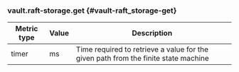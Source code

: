 ### vault.raft-storage.get {#vault-raft_storage-get}

Metric type | Value | Description
----------- | ----- | -----------
timer       | ms    | Time required to retrieve a value for the given path from the finite state machine
